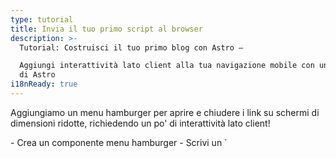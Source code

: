 ```yaml
---
type: tutorial
title: Invia il tuo primo script al browser
description: >-
  Tutorial: Costruisci il tuo primo blog con Astro —

  Aggiungi interattività lato client alla tua navigazione mobile con un tag script
  di Astro
i18nReady: true
---
```


Aggiungiamo un menu hamburger per aprire e chiudere i link su schermi di dimensioni ridotte, richiedendo un po' di interattività lato client!

<PreCheck>
  - Crea un componente menu hamburger
  - Scrivi un `<script>` per permettere ai visitatori del sito di aprire e chiudere il menu di navigazione
  - Sposta il tuo JavaScript in un file `.js`
</PreCheck>

## Costruisci un componente Hamburger

Crea un componente `<Hamburger />` per aprire e chiudere il menu mobile.

<Steps>
1. Crea un file chiamato `Hamburger.astro` in `src/components/`
  

2. Copia il seguente codice nel tuo componente. Questo rappresenterà il tuo menu "hamburger" a 3 linee per aprire e chiudere i link di navigazione su mobile. (Aggiungerai i nuovi stili CSS a `global.css` più tardi.)

    ```astro title="src/components/Hamburger.astro"
    --- 
    ---
    <div class="hamburger">
      <span class="line"></span>
      <span class="line"></span>
      <span class="line"></span>
    </div>
    ```

3. Posiziona questo nuovo componente `<Hamburger />` appena prima del componente `<Navigation />` in `Header.astro`. 

    <details>
    <summary>Mostrami il codice!</summary>

    ```astro title="src/components/Header.astro" ins={2,7}
    ---
    import Hamburger from './Hamburger.astro';
    import Navigation from './Navigation.astro';
    ---
    <header>
      <nav>
        <Hamburger />
        <Navigation />
      </nav>
    </header>
    ```
    </details>

4. Aggiungi i seguenti stili per il tuo componente Hamburger:

    ```css title="src/styles/global.css" ins={2-13, 56-58}
    /* stili nav */
    .hamburger {
      padding-right: 20px;
      cursor: pointer;
    }

    .hamburger .line {
      display: block;
      width: 40px;
      height: 5px;
      margin-bottom: 10px;
      background-color: #ff9776;
    }

    .nav-links {
      width: 100%;
      top: 5rem;
      left: 48px;
      background-color: #ff9776;
      display: none;
      margin: 0;
    }

    .nav-links a {
      display: block;
      text-align: center;
      padding: 10px 0;
      text-decoration: none;
      font-size: 1.2rem;
      font-weight: bold;
      text-transform: uppercase;
    }

    .nav-links a:hover, a:focus {
      background-color: #ff9776;
    }

    .expanded {
      display: unset;
    }

    @media screen and (min-width: 636px) {
      .nav-links {
        margin-left: 5em;
        display: block;
        position: static;
        width: auto;
        background: none;
      }

      .nav-links a {
        display: inline-block;
        padding: 15px 20px;
      }

      .hamburger {
        display: none;
      }
    }
    ```
</Steps>


## Scrivi il tuo primo tag script

Il tuo header non è ancora **interattivo** perché non può rispondere all'input dell'utente, come cliccare sul menu hamburger per mostrare o nascondere i link di navigazione. 

Aggiungendo un tag `<script>` fornisci JavaScript lato client per "ascoltare" un evento dell'utente e rispondere di conseguenza.

<Steps>
1. Aggiungi il seguente tag `<script>` a `index.astro`, appena prima del tag di chiusura `</body>`.

    ```astro title="src/pages/index.astro" ins={2-6}
      <Footer />
      <script>
        document.querySelector('.hamburger')?.addEventListener('click', () => {
          document.querySelector('.nav-links')?.classList.toggle('expanded');
        });
      </script>
    </body>
    ```

2. Controlla nuovamente l'anteprima del browser a varie dimensioni e verifica di avere un menu di navigazione funzionante che sia sia responsive alla dimensione dello schermo che risponda all'input dell'utente su questa pagina.
</Steps>

### Importare un file `.js`

Invece di scrivere il tuo JavaScript direttamente su ogni pagina, puoi spostare il contenuto del tuo tag `<script>` in un file `.js` separato nel tuo progetto.

<Steps>
1. Crea `src/scripts/menu.js` (dovrai creare una nuova cartella `/scripts/`) e sposta il tuo JavaScript al suo interno.

    ```js title="src/scripts/menu.js"
    document.querySelector('.hamburger').addEventListener('click', () => {
      document.querySelector('.nav-links').classList.toggle('expanded');
    });
    ```

2. Sostituisci il contenuto del tag `<script>` su `index.astro` con la seguente importazione del file:

    ```astro title="src/pages/index.astro" ins={7} del={3-5}
      <Footer />
      <script>
        document.querySelector('.hamburger')?.addEventListener('click', () => {
          document.querySelector('.nav-links')?.classList.toggle('expanded');
        });

        import "../scripts/menu.js";
      </script>
    </body>
    ```

3. Controlla nuovamente l'anteprima del browser a una dimensione ridotta e verifica che il menu hamburger apra e chiuda ancora i link di navigazione. 


4. Aggiungi lo stesso `<script>` con l'importazione alle altre due pagine, `about.astro` e `blog.astro` e verifica di avere un header responsive e interattivo su ogni pagina.

    ```astro title="src/pages/about.astro & src/pages/blog.astro" ins={2-4}
      <Footer />
      <script>
        import "../scripts/menu.js";
      </script>
    </body>
    ```
</Steps>

:::note[Takeaway]
Hai precedentemente usato un po' di JavaScript per costruire parti del tuo sito:

- Definendo dinamicamente il titolo della pagina e l'intestazione
- Iterando attraverso una lista di competenze nella pagina About
- Mostrando condizionalmente elementi HTML

Quei comandi vengono tutti eseguiti al momento della build per creare HTML statico per il tuo sito, e poi il codice viene "scartato". 

**Il JavaScript in un tag `<script>` viene inviato al browser**, ed è disponibile per essere eseguito, in base a interazioni dell'utente come il refresh di una pagina o il toggle di un input.
:::



<Box icon="question-mark">

### Metti alla prova le tue conoscenze

1. Quando Astro esegue il JavaScript scritto nel frontmatter di un componente?
    <MultipleChoice>
      <Option>
       Astro non esegue mai JavaScript
      </Option>
      <Option isCorrect>
        al momento della build
      </Option>
      <Option>
         Quando un visitatore clicca un pulsante
      </Option>
    </MultipleChoice>

2. Opzionalmente, Astro può inviare JavaScript al browser per permettere:
    <MultipleChoice>
      <Option>
        agli utenti di cliccare sui link della pagina
      </Option>
      <Option>
        tempi di caricamento più veloci
      </Option>
      <Option isCorrect>
        interattività lato client
      </Option>
    </MultipleChoice>

3. Il JavaScript lato client verrà inviato al browser di un utente quando è scritto o importato:
    <MultipleChoice>
      <Option isCorrect>
        nei tag `<script>`
      </Option>
      <Option>
        tra i delimitatori di codice di un file `.astro`
      </Option>
      <Option>
        in `global.css`
      </Option>
    </MultipleChoice>

</Box>

<Box icon="check-list">

## Checklist

<Checklist>
- [ ] Posso aggiungere interattività lato client con JavaScript in un tag `<script>`.
- [ ] Posso importare un file `.js` in un tag `<script>`.
</Checklist>

</Box>

### Risorse

[Script lato client in Astro](/it/guides/client-side-scripts/)
